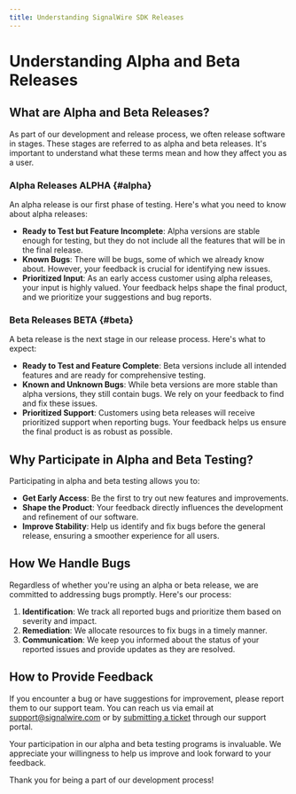 ---
title: Understanding SignalWire SDK Releases
---

# Understanding Alpha and Beta Releases

## **What are Alpha and Beta Releases?**

As part of our development and release process, we often release software in stages. These stages are referred to as alpha and beta releases. It's important to understand what these terms mean and how they affect you as a user.


### Alpha Releases <span className="badge badge--danger">ALPHA</span> {#alpha}

An alpha release is our first phase of testing. Here's what you need to know about alpha releases:
- **Ready to Test but Feature Incomplete**: Alpha versions are stable enough for testing, but they do not include all the features that will be in the final release.
- **Known Bugs**: There will be bugs, some of which we already know about. However, your feedback is crucial for identifying new issues.
- **Prioritized Input**: As an early access customer using alpha releases, your input is highly valued. Your feedback helps shape the final product, and we prioritize your suggestions and bug reports.

### Beta Releases <span className="badge badge--warning">BETA</span> {#beta}

A beta release is the next stage in our release process. Here's what to expect:
- **Ready to Test and Feature Complete**: Beta versions include all intended features and are ready for comprehensive testing.
- **Known and Unknown Bugs**: While beta versions are more stable than alpha versions, they still contain bugs. We rely on your feedback to find and fix these issues.
- **Prioritized Support**: Customers using beta releases will receive prioritized support when reporting bugs. Your feedback helps us ensure the final product is as robust as possible.

## **Why Participate in Alpha and Beta Testing?**

Participating in alpha and beta testing allows you to:
- **Get Early Access**: Be the first to try out new features and improvements.
- **Shape the Product**: Your feedback directly influences the development and refinement of our software.
- **Improve Stability**: Help us identify and fix bugs before the general release, ensuring a smoother experience for all users.

## How We Handle Bugs

Regardless of whether you're using an alpha or beta release, we are committed to addressing bugs promptly. Here's our process:
1. **Identification**: We track all reported bugs and prioritize them based on severity and impact.
2. **Remediation**: We allocate resources to fix bugs in a timely manner.
3. **Communication**: We keep you informed about the status of your reported issues and provide updates as they are resolved.



## **How to Provide Feedback**

If you encounter a bug or have suggestions for improvement, please report them to our support team. You can reach us via email at [support@signalwire.com](mailto:support@signalwire.com)
or by [submitting a ticket](/platform/dashboard/getting-started/navigating-your-space#support) through our support portal.


Your participation in our alpha and beta testing programs is invaluable. We appreciate your willingness to help us improve and look forward to your feedback.

Thank you for being a part of our development process!
